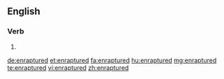 ==English==

===Verb===
{{head|en}}

# {{en-past of|enrapture}}

[[de:enraptured]]
[[et:enraptured]]
[[fa:enraptured]]
[[hu:enraptured]]
[[mg:enraptured]]
[[te:enraptured]]
[[vi:enraptured]]
[[zh:enraptured]]